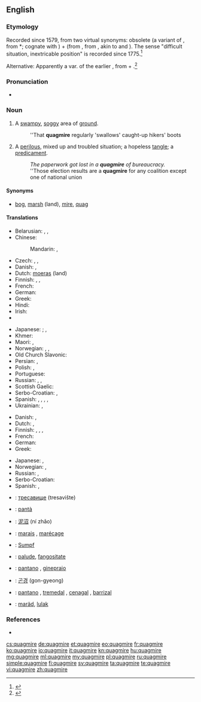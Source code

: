 ==English==
{{wikipedia}}

===Etymology===
Recorded since 1579, from two virtual synonyms: obsolete {{term|quag||bog, marsh|lang=en}} (a variant of {{etyl|enm|en}} {{term|quabbe||a marsh, bog|lang=enm}}, from {{etyl|ang|en}} *{{term||cwabba|shake, tremble like something soft and flabby}}; cognate with {{etyl|nl|-}} {{term|kwab|lang=nl}}) + {{term|mire|lang=en}} (from {{etyl|enm|en}}, from {{etyl|non|en}} {{term|mýrr|lang=non}}, akin to {{etyl|ang|-}} {{term/t|ang|mōs||marsh}} and {{etyl|en|-}} {{term|moss|lang=en}}). The sense "difficult situation, inextricable position" is recorded since 1775.<ref>{{R:Online Etymology Dictionary}}</ref>

Alternative: Apparently a var. of the earlier {{term|quakemire|lang=en}}, from {{term|quake|lang=en}} + {{term|mire|lang=en}}.<ref>{{R:Century 1911}}</ref>

===Pronunciation===
* {{a|UK}} {{IPA|/ˈkwɒɡ.maɪə(ɹ)/}} {{X-SAMPA|/"kwQg.maI@(r)/}}

===Noun===
{{en-noun}}

# A [[swampy]], [[soggy]] area of [[ground]].
#: ''That '''quagmire''' regularly 'swallows' caught-up hikers' boots
# {{context|figuratively|lang=en}} A [[perilous]], mixed up and troubled situation; a hopeless [[tangle]]; a [[predicament]].
#: ''The paperwork got lost in a '''quagmire''' of bureaucracy.''
#: ''Those election results are a '''quagmire''' for any coalition except one of national union

====Synonyms====
* {{sense|a swampy, soggy area of ground}} [[bog]], [[marsh]] (land), [[mire]], [[quag]]

====Translations====
{{trans-top|swampy, soggy area}}
* Belarusian: {{t-|be|балота|n|tr=balóta|sc=Cyrl}}, {{t-|be|дрыгва|f|tr=drýhva|sc=Cyrl}}, {{t-|be|багна|n|tr=báhna|sc=Cyrl}}
* Chinese:
*: Mandarin: {{t|cmn|沼澤|sc=Hani}}, {{t|cmn|沼泽|tr=zhǎozé|sc=Hani}}
* Czech: {{t+|cs|bažina|f}},  {{t-|cs|močál|m}},  {{t-|cs|třasovisko|n}}
* Danish: {{t+|da|sump|c}}, {{t-|da|dynd|n}}
* Dutch: [[moeras]] (land) {{n}}
* Finnish: {{t+|fi|hete}}, {{t-|fi|hetteikkö}}, {{t+|fi|suo}}
* French: {{t+|fr|bourbier|m}}
* German: {{t+|de|Sumpf|m}}
* Greek: {{t+|el|βάλτος|m|tr=váltos}}
* Hindi: {{t-|hi|दलदल|sc=Deva}}
* Irish: {{t-|ga|bogach|m}}
* {{trreq|it}}
{{trans-mid}}
* Japanese: {{qualifier|colloquial}} {{t-|ja|ぬかるみ|tr=''nukarumi''}}; {{qualifier|type of a land}} {{t-|ja|沼地|tr=''numachi''}}, {{t+|ja|湿地|tr=shicchi}}
* Khmer: {{t-|km|ភក់ជ្រៅ|tr=pʰʊək crɨv|sc=Khmr}}
* Maori: {{t-|mi|powharu}}, {{t-|mi|wharo}}
* Norwegian: {{t-|no|myr|f}}, {{t+|no|sump|n}}, {{t+|no|sump|n}}
* Old Church Slavonic: {{tø|cu|блато|n|tr=blato|sc=Cyrl}}
* Persian: {{t+|fa|باتلاق|tr=bâtlâq|sc=fa-Arab}}, {{t+|fa|خلاب|tr=xalâb|sc=fa-Arab}}
* Polish: {{t+|pl|bagno|n}}, {{t-|pl|trzęsawisko|n}}
* Portuguese: {{t+|pt|pântano|m}}
* Russian: {{t+|ru|болото|n|tr=bolóto}}, {{t+|ru|топь|f|tr=top'}}, {{t+|ru|трясина|f|tr=trjasína|sc=Cyrl}}
* Scottish Gaelic: {{t-|gd|boglach|f}}
* Serbo-Croatian: {{t-|sh|blato}}, {{t-|sh|блато|n}}
* Spanish: {{t-|es|pantano|m}}, {{t+|es|ciénaga|f}}, {{t+|es|tremedal|m}}, {{t-|es|cenagal|m}}, {{t-|es|barrizal|m}}
* Ukrainian: {{t-|uk|трясовина|f|tr=trjasovýna|sc=Cyrl}}, {{t+|uk|болото|n|tr=bolóto|sc=Cyrl}}
{{trans-bottom}}

{{trans-top|a perilous, mixed up and troubled situation}}
* Danish: {{t-|da|dynd|n}}, {{t-|da|hængedynd|n}}
* Dutch: {{t+|nl|moeras|n}}, {{t+|nl|drijfzand|n}}
* Finnish: {{t-|fi|hetteikkö}}, {{t+|fi|sokkelo}}, {{t+|fi|umpisolmu}}, {{t+|fi|suo}}
* French: {{t+|fr|bourbier|m}}
* German: {{t+|de|Zwickmühle|f}}
* Greek: {{t+|el|τέλμα|n|tr=télma}}
{{trans-mid}}
* Japanese: {{t-|ja|苦境|tr=kukyō}}, {{t-|ja|窮地|tr=kyūchi}}
* Norwegian: {{t-|no|hengemyr|f}}, {{t-|no|kvikksand|f}}
* Russian: {{t+|ru|трясина|f|tr=tr'asína}}, {{t+|ru|болото|n|tr=bolóto}}
* Serbo-Croatian: {{t-|sh|živi pijesak}}
* Spanish: {{t+|es|dilema|m}}, {{t+|es|apuro|m}}
{{trans-bottom}}

{{checktrans-top}}
* {{ttbc|bg}}: [[тресавище]] (tresavište)
* {{ttbc|ca}}: [[pantà]] {{m}}
* {{ttbc|cmn}}: [[泥沼]] (ní zhǎo)
* {{ttbc|fr}}: [[marais]] {{m}}, [[marécage]] {{m}}
* {{ttbc|de}}: [[Sumpf]] {{m}}
{{trans-mid}}
* {{ttbc|ia}}: [[palude]], [[fangositate]]
* {{ttbc|it}}: [[pantano]] {{m}},  [[ginepraio]] {{m}}
* {{ttbc|ko}}: [[곤경]] (gon-gyeong)
* {{ttbc|es}}: [[pantano]] {{m}}, [[tremedal]] {{m}}, [[cenagal]] {{m}}, [[barrizal]] {{m}}
* {{ttbc|vo}}: [[maräd]], [[lulak]]
{{trans-bottom}}

===References===
<references/>
* {{R:OneLook}}

[[cs:quagmire]]
[[de:quagmire]]
[[et:quagmire]]
[[eo:quagmire]]
[[fr:quagmire]]
[[ko:quagmire]]
[[io:quagmire]]
[[it:quagmire]]
[[kn:quagmire]]
[[hu:quagmire]]
[[mg:quagmire]]
[[ml:quagmire]]
[[my:quagmire]]
[[pl:quagmire]]
[[ru:quagmire]]
[[simple:quagmire]]
[[fi:quagmire]]
[[sv:quagmire]]
[[ta:quagmire]]
[[te:quagmire]]
[[vi:quagmire]]
[[zh:quagmire]]